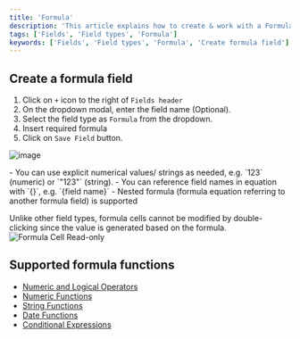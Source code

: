 ```yaml
---
title: 'Formula'
description: 'This article explains how to create & work with a Formula field.'
tags: ['Fields', 'Field types', 'Formula']
keywords: ['Fields', 'Field types', 'Formula', 'Create formula field']
---
```



## Create a formula field

1. Click on `+` icon to the right of `Fields header`
2. On the dropdown modal, enter the field name (Optional).
3. Select the field type as `Formula` from the dropdown.
4. Insert required formula  
5. Click on `Save Field` button.

![image](/img/v2/fields/types/formula.png)

<Callout type="tip">
- You can use explicit numerical values/ strings as needed, e.g. `123` (numeric) or `"123"` (string).
- You can reference field names in equation with `{}`, e.g. `{field name}`
- Nested formula (formula equation referring to another formula field) is supported
</Callout>


<Callout type="info"> Unlike other field types, formula cells cannot be modified by double-clicking since the value is generated based on the formula.
![Formula Cell Read-only](/img/v2/fields/formula-cell-readonly.png) </Callout>


## Supported formula functions

- [Numeric and Logical Operators](/docs/product-docs/fields/field-types/formula/operators)
- [Numeric Functions](/docs/product-docs/fields/field-types/formula/numeric-functions)
- [String Functions](/docs/product-docs/fields/field-types/formula/string-functions)
- [Date Functions](/docs/product-docs/fields/field-types/formula/date-functions)
- [Conditional Expressions](/docs/product-docs/fields/field-types/formula/conditional-expressions)










